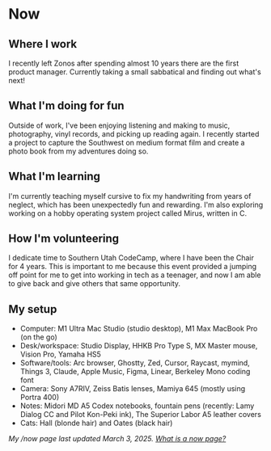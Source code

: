 # Now

## Where I work
I recently left Zonos after spending almost 10 years there are the first product manager. Currently taking a small sabbatical and finding out what's next!

## What I'm doing for fun
Outside of work, I've been enjoying listening and making to music, photography, vinyl records, and picking up reading again. I recently started a project to capture the Southwest on medium format film and create a photo book from my adventures doing so.

## What I'm learning
I'm currently teaching myself cursive to fix my handwriting from years of neglect, which has been unexpectedly fun and rewarding. I'm also exploring working on a hobby operating system project called Mirus, written in C.

## How I'm volunteering
I dedicate time to Southern Utah CodeCamp, where I have been the Chair for 4 years. This is important to me because this event provided a jumping off point for me to get into working in tech as a teenager, and now I am able to give back and give others that same opportunity.

## My setup

- Computer: M1 Ultra Mac Studio (studio desktop), M1 Max MacBook Pro (on the go)
- Desk/workspace: Studio Display, HHKB Pro Type S, MX Master mouse, Vision Pro, Yamaha HS5
- Software/tools: Arc browser, Ghostty, Zed, Cursor, Raycast, mymind, Things 3, Claude, Apple Music, Figma, Linear, Berkeley Mono coding font
- Camera: Sony A7RIV, Zeiss Batis lenses, Mamiya 645 (mostly using Portra 400)
- Notes: Midori MD A5 Codex notebooks, fountain pens (recently: Lamy Dialog CC and Pilot Kon-Peki ink), The Superior Labor A5 leather covers
- Cats: Hall (blonde hair) and Oates (black hair)

*My /now page last updated March 3, 2025. [What is a now page?](https://nownownow.com/about?ref=btlr.xyz)*